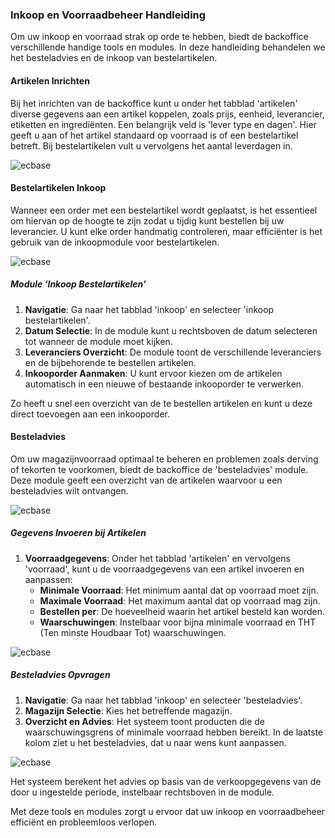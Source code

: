 ### Inkoop en Voorraadbeheer Handleiding

Om uw inkoop en voorraad strak op orde te hebben, biedt de backoffice verschillende handige tools en modules. In deze handleiding behandelen we het besteladvies en de inkoop van bestelartikelen.

#### Artikelen Inrichten

Bij het inrichten van de backoffice kunt u onder het tabblad 'artikelen' diverse gegevens aan een artikel koppelen, zoals prijs, eenheid, leverancier, etiketten en ingrediënten. Een belangrijk veld is 'lever type en dagen'. Hier geeft u aan of het artikel standaard op voorraad is of een bestelartikel betreft. Bij bestelartikelen vult u vervolgens het aantal leverdagen in.

![ecbase](/images/inkoop/besteladvies/afbeelding1.png)

#### Bestelartikelen Inkoop

Wanneer een order met een bestelartikel wordt geplaatst, is het essentieel om hiervan op de hoogte te zijn zodat u tijdig kunt bestellen bij uw leverancier. U kunt elke order handmatig controleren, maar efficiënter is het gebruik van de inkoopmodule voor bestelartikelen.

![ecbase](/images/inkoop/besteladvies/afbeelding2.png)

##### Module ‘Inkoop Bestelartikelen’

1. **Navigatie**: Ga naar het tabblad 'inkoop' en selecteer 'inkoop bestelartikelen'.
2. **Datum Selectie**: In de module kunt u rechtsboven de datum selecteren tot wanneer de module moet kijken.
3. **Leveranciers Overzicht**: De module toont de verschillende leveranciers en de bijbehorende te bestellen artikelen.
4. **Inkooporder Aanmaken**: U kunt ervoor kiezen om de artikelen automatisch in een nieuwe of bestaande inkooporder te verwerken.

Zo heeft u snel een overzicht van de te bestellen artikelen en kunt u deze direct toevoegen aan een inkooporder.

#### Besteladvies

Om uw magazijnvoorraad optimaal te beheren en problemen zoals derving of tekorten te voorkomen, biedt de backoffice de 'besteladvies' module. Deze module geeft een overzicht van de artikelen waarvoor u een besteladvies wilt ontvangen.

![ecbase](/images/inkoop/besteladvies/afbeelding3.png)

##### Gegevens Invoeren bij Artikelen

1. **Voorraadgegevens**: Onder het tabblad 'artikelen' en vervolgens 'voorraad', kunt u de voorraadgegevens van een artikel invoeren en aanpassen:
    - **Minimale Voorraad**: Het minimum aantal dat op voorraad moet zijn.
    - **Maximale Voorraad**: Het maximum aantal dat op voorraad mag zijn.
    - **Bestellen per**: De hoeveelheid waarin het artikel besteld kan worden.
    - **Waarschuwingen**: Instelbaar voor bijna minimale voorraad en THT (Ten minste Houdbaar Tot) waarschuwingen.

![ecbase](/images/inkoop/besteladvies/afbeelding4.png)

##### Besteladvies Opvragen

1. **Navigatie**: Ga naar het tabblad 'inkoop' en selecteer 'besteladvies'.
2. **Magazijn Selectie**: Kies het betreffende magazijn.
3. **Overzicht en Advies**: Het systeem toont producten die de waarschuwingsgrens of minimale voorraad hebben bereikt. In de laatste kolom ziet u het besteladvies, dat u naar wens kunt aanpassen.

![ecbase](/images/inkoop/besteladvies/afbeelding5.png)

Het systeem berekent het advies op basis van de verkoopgegevens van de door u ingestelde periode, instelbaar rechtsboven in de module.

Met deze tools en modules zorgt u ervoor dat uw inkoop en voorraadbeheer efficiënt en probleemloos verlopen.